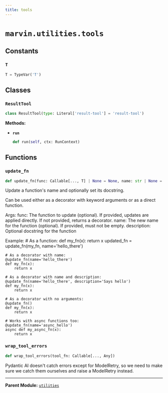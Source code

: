 ```yaml
---
title: tools
---
```


# `marvin.utilities.tools`

## Constants

### `T`
```python
T = TypeVar('T')
```

## Classes

### `ResultTool`
```python
class ResultTool(type: Literal['result-tool'] = 'result-tool')
```

**Methods:**

- **`run`**
  ```python
  def run(self, ctx: RunContext)
  ```

## Functions

### `update_fn`
```python
def update_fn(func: Callable[..., T] | None = None, name: str | None = None, description: str | None = None) -> Callable[[Callable[..., T]], Callable[..., T]] | Callable[..., T]
```
Update a function's name and optionally set its docstring.

Can be used either as a decorator with keyword arguments or as a direct function.

Args:
    func: The function to update (optional). If provided, updates are applied directly.
         If not provided, returns a decorator.
    name: The new name for the function (optional). If provided, must not be empty.
    description: Optional docstring for the function

Example:
    # As a function:
    def my_fn(x):
        return x
    updated_fn = update_fn(my_fn, name='hello_there')

    # As a decorator with name:
    @update_fn(name='hello_there')
    def my_fn(x):
        return x

    # As a decorator with name and description:
    @update_fn(name='hello_there', description='Says hello')
    def my_fn(x):
        return x

    # As a decorator with no arguments:
    @update_fn()
    def my_fn(x):
        return x

    # Works with async functions too:
    @update_fn(name='async_hello')
    async def my_async_fn(x):
        return x

### `wrap_tool_errors`
```python
def wrap_tool_errors(tool_fn: Callable[..., Any])
```
Pydantic AI doesn't catch errors except for ModelRetry, so we need to make
sure we catch them ourselves and raise a ModelRetry instead.

---

**Parent Module:** [`utilities`](marvin-utilities)
